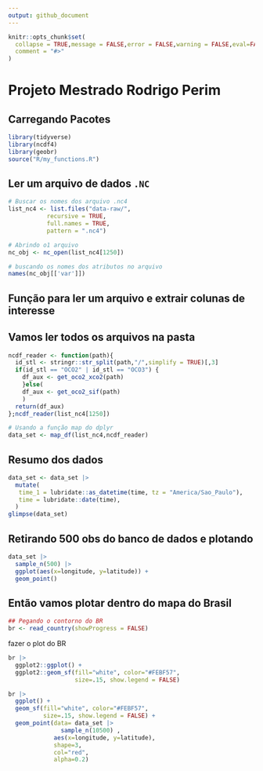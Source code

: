 ```yaml
---
output: github_document
---
```


<!-- README.md is generated from README.Rmd. Please edit that file -->

```r
knitr::opts_chunk$set(
  collapse = TRUE,message = FALSE,error = FALSE,warning = FALSE,eval=FALSE,
  comment = "#>"
)
```

# Projeto Mestrado Rodrigo Perim

## Carregando Pacotes

```r
library(tidyverse)
library(ncdf4)
library(geobr)
source("R/my_functions.R")
```

## Ler um arquivo de dados `.NC`

```r
# Buscar os nomes dos arquivo .nc4
list_nc4 <- list.files("data-raw/",
           recursive = TRUE,
           full.names = TRUE,
           pattern = ".nc4")

# Abrindo o1 arquivo
nc_obj <- nc_open(list_nc4[1250])

# buscando os nomes dos atributos no arquivo
names(nc_obj[['var']])
```

## Função para ler um arquivo e extrair colunas de interesse

## Vamos ler todos os arquivos na pasta
```r
ncdf_reader <- function(path){
  id_stl <- stringr::str_split(path,"/",simplify = TRUE)[,3]
  if(id_stl == "OCO2" | id_stl == "OCO3") {
    df_aux <- get_oco2_xco2(path)
    }else(
    df_aux <- get_oco2_sif(path)  
    )
  return(df_aux)
};ncdf_reader(list_nc4[1250])
```


```r
# Usando a função map do dplyr
data_set <- map_df(list_nc4,ncdf_reader)
```

## Resumo dos dados
```r
data_set <- data_set |> 
  mutate(
   time_1 = lubridate::as_datetime(time, tz = "America/Sao_Paulo"),
   time = lubridate::date(time),
  )
glimpse(data_set)
```

## Retirando 500 obs do banco de dados e plotando

```r
data_set |> 
  sample_n(500) |> 
  ggplot(aes(x=longitude, y=latitude)) +
  geom_point()
```

## Então vamos plotar dentro do mapa do Brasil

```r
## Pegando o contorno do BR
br <- read_country(showProgress = FALSE)
```
fazer o plot do BR

```r
br |>
  ggplot2::ggplot() +
  ggplot2::geom_sf(fill="white", color="#FEBF57",
                   size=.15, show.legend = FALSE)
```

```r
br |>
  ggplot() +
  geom_sf(fill="white", color="#FEBF57",
          size=.15, show.legend = FALSE) +
  geom_point(data= data_set |> 
               sample_n(10500) ,
             aes(x=longitude, y=latitude),
             shape=3,
             col="red",
             alpha=0.2)
```

















